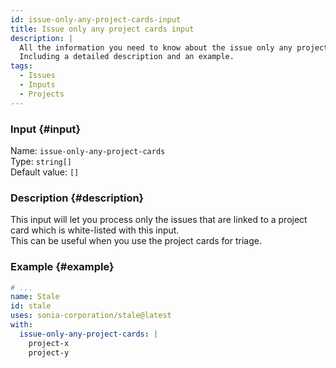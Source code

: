 ```yaml
---
id: issue-only-any-project-cards-input
title: Issue only any project cards input
description: |
  All the information you need to know about the issue only any project cards input.
  Including a detailed description and an example.
tags:
  - Issues
  - Inputs
  - Projects
---
```


### Input {#input}

Name: `issue-only-any-project-cards`  
Type: `string[]`  
Default value: `[]`

### Description {#description}

This input will let you process only the issues that are linked to a project card which is white-listed with this input.  
This can be useful when you use the project cards for triage.

### Example {#example}

```yml {6-8}
# ...
name: Stale
id: stale
uses: sonia-corporation/stale@latest
with:
  issue-only-any-project-cards: |
    project-x
    project-y
```
